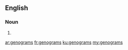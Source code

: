 ==English==

===Noun===
{{head|en|plural}}

# {{plural of|genogram|lang=en|nocat=1}}

[[ar:genograms]]
[[fr:genograms]]
[[ku:genograms]]
[[my:genograms]]